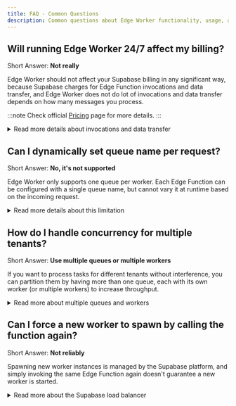 ```yaml
---
title: FAQ - Common Questions
description: Common questions about Edge Worker functionality, usage, and billing.
---
```


## Will running Edge Worker 24/7 affect my billing?

Short Answer: **Not really**

Edge Worker should not affect your Supabase billing in any significant way,
because Supabase charges for Edge Function invocations and data transfer,
and Edge Worker does not do lot of invocations and data transfer depends
on how many messages you process.

:::note
Check official [Pricing](https://supabase.com/pricing) page for more details.
:::

<details>
<summary>Read more details about invocations and data transfer</summary>

### Effect on Invocations

Edge Worker lives in a regular Edge Function and function must be called with
HTTP request to start it.

Worker will also do that HTTP request to respawn itself.
It does that when it detects that CPU or Clock soft limits were reached.

But even if your Worker would process hundreds of jobs per second for the whole
month without a stop and exceed limits every 6 seconds,
it will still not exceed the invocation limits of the Free Tier, which is set to 500.000 per month.

### Effect on Data Transfer

The bandwidth used by a worker depends mostly on how many and how big messages
it will get from the queue.

Just polling without returning any messages eats a tiny amount of bandwidth,
but shoul be negligible compared to retrieving actual data.

Currently, Supabase offers 5GB of bandwidth per month in the Free Tier.
</details>

## Can I dynamically set queue name per request?

Short Answer: **No, it's not supported**

Edge Worker only supports one queue per worker. Each Edge Function can be configured
with a single queue name, but cannot vary it at runtime based on the incoming request.

<details>
<summary>Read more details about this limitation</summary>

### Why only one queue per worker?

- It simplifies the worker internals and debugging.
- The Edge Functions environment is ephemeral and limited, so handling multiple queues in one worker is not recommended.
- You can create additional workers for separate queues if needed.
</details>

## How do I handle concurrency for multiple tenants?

Short Answer: **Use multiple queues or multiple workers**

If you want to process tasks for different tenants without interference, you can
partition them by having more than one queue, each with its own worker (or multiple
workers) to increase throughput.

<details>
<summary>Read more about multiple queues and workers</summary>

### Multiple queue strategy

- Deploy a dedicated worker for each queue, e.g. `{ queueName: 'tasks-tenant1' }`.
- Send tenant-specific messages to the appropriate queue.
- This way, each tenant's workload is isolated and won't block others.

</details>

## Can I force a new worker to spawn by calling the function again?

Short Answer: **Not reliably**

Spawning new worker instances is managed by the Supabase platform, and simply invoking
the same Edge Function again doesn't guarantee a new worker is started.

<details>
<summary>Read more about the Supabase load balancer</summary>

### Why can't I control worker creation?

- Workers are managed by an API gateway that decides when to start new instances based on load and availability.
- Sending multiple HTTP requests to the same Edge Function will not necessarily create new workers.
- For concurrency or throughput, run multiple Edge Functions or workers, each configured separately.
</details>
